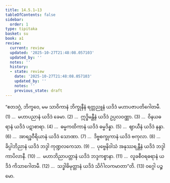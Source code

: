 ```yaml
---
title: 14.5.1–13
tableOfContents: false
sidebar:
  order: 1
type: tipitaka
basket: su
book: a1
review:
  current: review
  updated: '2025-10-27T21:48:08.057103'
  updated_by: ''
  notes: ''
  history:
  - state: review
    date: '2025-10-27T21:48:08.057103'
    updated_by: ''
    notes: ''
    previous_state: draft
---
```



<ReviewStatus review={frontmatter.review} showDetails={true} />

<HypothesisAnnotation frontmatter={frontmatter} />

<DynamicBreadcrumb />

<Division number="235" book="a1" e="ch" v="15" p="26">

<Paragraph number="322" book="a1">
“ဧတဒဂ္ဂံ, ဘိက္ခဝေ, မမ သာဝိကာနံ ဘိက္ခုနီနံ ရတ္တညူနံ ယဒိဒံ မဟာပဇာပတိဂေါတမီ. (1)
</Paragraph>

</Division>
<Division number="236" book="a1" e="ch" v="15" p="26">

<Paragraph number="323" book="a1">
…  မဟာပညာနံ ယဒိဒံ ခေမာ. (2)
</Paragraph>

</Division>
<Division number="237" book="a1" e="ch" v="15" p="26">

<Paragraph number="324" book="a1">
…  ဣဒ္ဓိမန္တီနံ ယဒိဒံ ဥပ္ပလဝဏ္ဏာ. (3)
</Paragraph>

</Division>
<Division number="238" book="a1" e="ch" v="15" p="26">

<Paragraph number="325" book="a1">
…  ဝိနယဓရာနံ ယဒိဒံ ပဋာစာရာ. (4)
</Paragraph>

</Division>
<Division number="239" book="a1" e="ch" v="15" p="26">

<Paragraph number="326" book="a1">
…  ဓမ္မကထိကာနံ ယဒိဒံ ဓမ္မဒိန္နာ. (5)
</Paragraph>

</Division>
<Division number="240" book="a1" e="ch" v="15" p="26">

<Paragraph number="327" book="a1">
…  ဈာယီနံ ယဒိဒံ နန္ဒာ. (6)
</Paragraph>

</Division>
<Division number="241" book="a1" e="ch" v="15" p="26">

<Paragraph number="328" book="a1">
…  အာရဒ္ဓဝီရိယာနံ ယဒိဒံ သောဏာ. (7)
</Paragraph>

</Division>
<Division number="242" book="a1" e="ch" v="15" p="26">

<Paragraph number="329" book="a1">
…  ဒိဗ္ဗစက္ခုကာနံ ယဒိဒံ ဗကုလာ. (8)
</Paragraph>

</Division>
<Division number="243" book="a1" e="ch" v="15" p="26">

<Paragraph number="330" book="a1">
…  ခိပ္ပါဘိညာနံ ယဒိဒံ ဘဒ္ဒါ ကုဏ္ဍလကေသာ. (9)
</Paragraph>

</Division>
<Division number="244" book="a1" e="ch" v="15" p="26">

<Paragraph number="331" book="a1">
…  ပုဗ္ဗေနိဝါသံ အနုဿရန္တီနံ ယဒိဒံ ဘဒ္ဒါ ကာပိလာနီ. (10)
</Paragraph>

</Division>
<Division number="245" book="a1" e="ch" v="15" p="26">

<Paragraph number="332" book="a1">
…  မဟာဘိညာပတ္တာနံ ယဒိဒံ ဘဒ္ဒကစ္စာနာ. (11)
</Paragraph>

</Division>
<Division number="246" book="a1" e="ch" v="15" p="26">

<Paragraph number="333" book="a1">
…  လူခစီဝရဓရာနံ ယဒိဒံ ကိသာဂေါတမီ. (12)
</Paragraph>

</Division>
<Division number="247" book="a1" e="ch" v="15" p="26">

<Paragraph number="334" book="a1">
…  သဒ္ဓါဓိမုတ္တာနံ ယဒိဒံ သိင်္ဂါလကမာတာ”တိ. (13)

</Paragraph>
</Division>

<Paragraph number="335" type="center" book="a1">
ဝဂ္ဂေါ ပဉ္စမော.
</Paragraph>